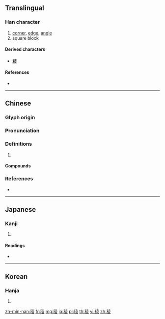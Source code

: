 {{character info/new}}
{{also|棱}}
==Translingual==

===Han character===
{{Han char|rn=115|rad=禾|as=08|sn=13|four=24947|canj=HDGCE|ids=⿰禾夌}}

# [[corner]], [[edge]], [[angle]]
# square block

====Derived characters====
* [[薐]]

====References====
* {{Han ref|kx=0855.120|dkj=25123|dj=1280.170|hdz=42611.040|uh=7A1C|ud=31260|bh=B857|bd=47191}}

----

==Chinese==
{{zh-forms|s=棱}}

===Glyph origin===
{{Han etym}}

===Pronunciation===
{{zh-pron
|m=léng
|c=ling4,ling6
|mc=y
|oc=y
|cat=
}}

===Definitions===
{{zh-hanzi}}

# {{rfdef|zh}}

====Compounds====
{{zh-der|三稜鏡|三稜體|二不稜登|威稜|嶒稜|摸稜|摸稜兩可|摸稜宰相|有稜有角|模稜|模稜兩可|波稜菜|瘦稜稜|盧稜伽|稜子|稜層|稜柱體|稜稜|稜等登|稜線|稜縫|稜角|稜錐|稜鏡|菠稜菜|觚稜|蹭稜子}}

===References===
* {{R:yue:Hanzi}}

----

==Japanese==

===Kanji===
{{ja-kanji|grade=|rs=禾08}}

# {{defn|lang=ja|sort=禾08}}

====Readings====
* {{ja-readings|on=[[りょう]] (ryō)|kun=[[かど]] (kado), [[いつ]] (itsu)|nanori=}}

----

==Korean==

===Hanja===
{{ko-hanja|hangeul=[[릉]]>[[능]]|eumhun=|rv=reung>neung|mr=rŭng>nŭng|y=lung>nung}}

# {{defn|lang=ko|sort=禾08}}

[[zh-min-nan:稜]]
[[fr:稜]]
[[mg:稜]]
[[ja:稜]]
[[pl:稜]]
[[th:稜]]
[[vi:稜]]
[[zh:稜]]